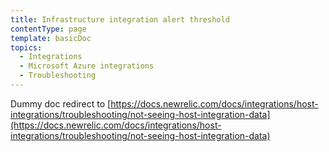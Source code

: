 ```yaml
---
title: Infrastructure integration alert threshold
contentType: page
template: basicDoc
topics:
  - Integrations
  - Microsoft Azure integrations
  - Troubleshooting
---
```


Dummy doc redirect to [https://docs.newrelic.com/docs/integrations/host-integrations/troubleshooting/not-seeing-host-integration-data](https://docs.newrelic.com/docs/integrations/host-integrations/troubleshooting/not-seeing-host-integration-data)
